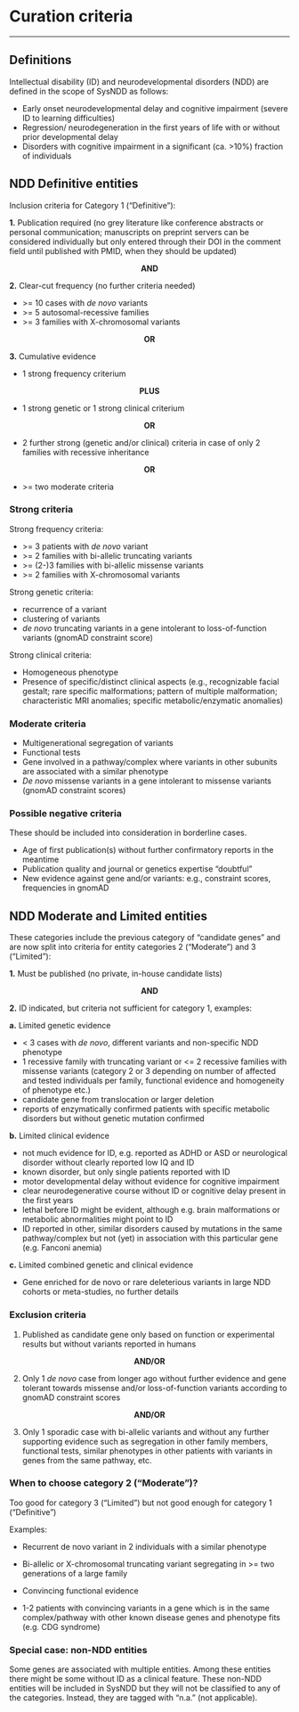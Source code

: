 # Curation criteria

---

## Definitions

Intellectual disability (ID) and neurodevelopmental disorders (NDD) are defined in the scope of SysNDD as follows:

-	Early onset neurodevelopmental delay and cognitive impairment (severe ID to learning difficulties)
-	Regression/ neurodegeneration in the first years of life with or without prior developmental delay
-	Disorders with cognitive impairment in a significant (ca. >10%) fraction of individuals


## NDD Definitive entities

Inclusion criteria for Category 1 (“Definitive”): 

**1.**	Publication required (no grey literature like conference abstracts or personal communication; manuscripts on preprint servers can be considered individually but only entered through their DOI in the comment field until published with PMID, when they should be updated)

<p style="text-align: center;">
**AND**
</p>

**2.**	Clear-cut frequency  (no further criteria needed)

- \>= 10 cases with *de novo* variants
- \>= 5 autosomal-recessive families
- \>= 3 families with X-chromosomal variants

<p style="text-align: center;">
**OR**
</p>

**3.**	Cumulative evidence

- 1 strong frequency criterium

<p style="text-align: center;">
**PLUS**
</p>

- 1 strong genetic or 1 strong clinical criterium

<p style="text-align: center;">
**OR**
</p>

- 2 further strong (genetic and/or clinical) criteria in case of only 2 families with recessive inheritance

<p style="text-align: center;">
**OR**
</p>

- \>= two moderate criteria


### Strong criteria

Strong frequency criteria:

- \>= 3 patients with *de novo* variant
- \>= 2 families with bi-allelic truncating variants
- \>= (2-)3 families with bi-allelic missense variants
- \>= 2 families with X-chromosomal variants


Strong genetic criteria:

-	recurrence of a variant
-	clustering of variants
-	*de novo* truncating variants in a gene intolerant to loss-of-function variants (gnomAD constraint score)


Strong clinical criteria:

-	Homogeneous phenotype
-	Presence of specific/distinct clinical aspects (e.g., recognizable facial gestalt; rare specific malformations; pattern of multiple malformation; characteristic MRI anomalies; specific metabolic/enzymatic anomalies)



### Moderate criteria
-	Multigenerational segregation of variants
-	Functional tests
-	Gene involved in a pathway/complex where variants in other subunits are associated with a similar phenotype
-	*De novo* missense variants in a gene intolerant to missense variants (gnomAD constraint scores) 



### Possible negative criteria
These should be included into consideration in borderline cases.

-	Age of first publication(s) without further confirmatory reports in the meantime
-	Publication quality and journal or genetics expertise “doubtful”
-	New evidence against gene and/or variants: e.g., constraint scores, frequencies in gnomAD



## NDD Moderate and Limited entities
These categories include the previous category of "candidate genes" and are now split into criteria for entity categories 2 (“Moderate”) and 3 (“Limited”):


**1.**	Must be published (no private, in-house candidate lists)

<p style="text-align: center;">
**AND**
</p>

**2.**	ID indicated, but criteria not sufficient for category 1, examples:

**a.** Limited genetic evidence

- < 3 cases with *de novo*, different variants and non-specific NDD phenotype
- 1 recessive family with truncating variant or <= 2 recessive families with missense variants (category 2 or 3 depending on number of affected and tested individuals per family, functional evidence and homogeneity of phenotype etc.)
- candidate gene from translocation or larger deletion
- reports of enzymatically confirmed patients with specific metabolic disorders but without genetic mutation confirmed

**b.** Limited clinical evidence

- not much evidence for ID, e.g. reported as ADHD or ASD or neurological disorder without clearly reported low IQ and ID
- known disorder, but only single patients reported with ID
- motor developmental delay without evidence for cognitive impairment
- clear neurodegenerative course without ID or cognitive delay present in the first years
- lethal before ID might be evident, although e.g. brain malformations or metabolic abnormalities might point to ID
- ID reported in other, similar disorders caused by mutations in the same pathway/complex but not (yet) in association with this particular gene (e.g. Fanconi anemia)

**c.** Limited combined genetic and clinical evidence

-	Gene enriched for de novo or rare deleterious variants in large NDD cohorts or meta-studies, no further details



### Exclusion criteria

1.	Published as candidate gene only based on function or experimental results but without variants reported in humans

<p style="text-align: center;">
**AND/OR**
</p>


2.	Only 1 *de novo* case from longer ago without further evidence and gene tolerant towards missense and/or loss-of-function variants according to gnomAD constraint scores

<p style="text-align: center;">
**AND/OR**
</p>

3.	Only 1 sporadic case with bi-allelic variants and without any further supporting evidence such as segregation in other family members, functional tests, similar phenotypes in other patients with variants in genes from the same pathway, etc.




### When to choose category 2 (“Moderate”)?
Too good for category 3 (“Limited”) but not good enough for category 1 (“Definitive”)

Examples:

-	Recurrent de novo variant in 2 individuals with a similar phenotype

-	Bi-allelic or X-chromosomal truncating variant segregating in >= two generations of a large family

-	Convincing functional evidence

-	1-2 patients with convincing variants in a gene which is in the same complex/pathway with other known disease genes and phenotype fits (e.g. CDG syndrome)


### Special case: non-NDD entities
Some genes are associated with multiple entities. Among these entities there might be some without ID as a clinical feature. These non-NDD entities will be included in SysNDD but they will not be classified to any of the categories. Instead, they are tagged with “n.a.” (not applicable).


